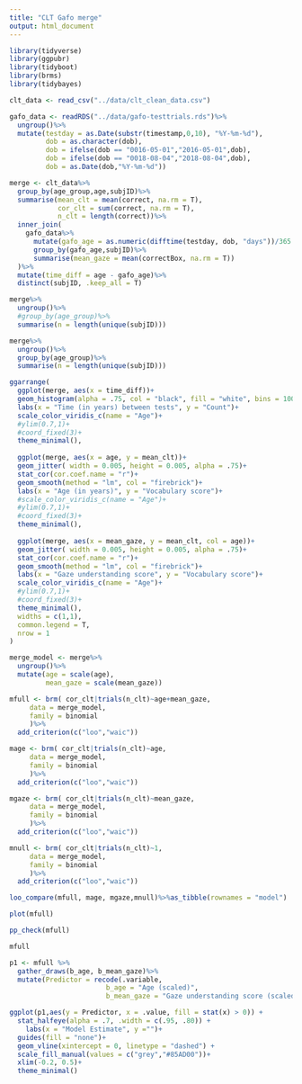 ```yaml
---
title: "CLT Gafo merge"
output: html_document
---
```


```r
library(tidyverse)
library(ggpubr)
library(tidyboot)
library(brms)
library(tidybayes)
```

```r
clt_data <- read_csv("../data/clt_clean_data.csv")

gafo_data <- readRDS("../data/gafo-testtrials.rds")%>%
  ungroup()%>%
  mutate(testday = as.Date(substr(timestamp,0,10), "%Y-%m-%d"), 
         dob = as.character(dob),
         dob = ifelse(dob == "0016-05-01","2016-05-01",dob),
         dob = ifelse(dob == "0018-08-04","2018-08-04",dob),
         dob = as.Date(dob,"%Y-%m-%d"))
```

```r
merge <- clt_data%>%
  group_by(age_group,age,subjID)%>%
  summarise(mean_clt = mean(correct, na.rm = T), 
            cor_clt = sum(correct, na.rm = T),
            n_clt = length(correct))%>%
  inner_join(
    gafo_data%>%
      mutate(gafo_age = as.numeric(difftime(testday, dob, "days"))/365.25)%>%
      group_by(gafo_age,subjID)%>%
      summarise(mean_gaze = mean(correctBox, na.rm = T))
  )%>%
  mutate(time_diff = age - gafo_age)%>%
  distinct(subjID, .keep_all = T)

```

```r
merge%>%
  ungroup()%>%
  #group_by(age_group)%>%
  summarise(n = length(unique(subjID)))

merge%>%
  ungroup()%>%
  group_by(age_group)%>%
  summarise(n = length(unique(subjID)))
```


```r
ggarrange(
  ggplot(merge, aes(x = time_diff))+
  geom_histogram(alpha = .75, col = "black", fill = "white", bins = 100)+
  labs(x = "Time (in years) between tests", y = "Count")+
  scale_color_viridis_c(name = "Age")+
  #ylim(0.7,1)+
  #coord_fixed(3)+
  theme_minimal(),
  
  ggplot(merge, aes(x = age, y = mean_clt))+
  geom_jitter( width = 0.005, height = 0.005, alpha = .75)+
  stat_cor(cor.coef.name = "r")+
  geom_smooth(method = "lm", col = "firebrick")+
  labs(x = "Age (in years)", y = "Vocabulary score")+
  #scale_color_viridis_c(name = "Age")+
  #ylim(0.7,1)+
  #coord_fixed(3)+
  theme_minimal(),
  
  ggplot(merge, aes(x = mean_gaze, y = mean_clt, col = age))+
  geom_jitter( width = 0.005, height = 0.005, alpha = .75)+
  stat_cor(cor.coef.name = "r")+
  geom_smooth(method = "lm", col = "firebrick")+
  labs(x = "Gaze understanding score", y = "Vocabulary score")+
  scale_color_viridis_c(name = "Age")+
  #ylim(0.7,1)+
  #coord_fixed(3)+
  theme_minimal(),
  widths = c(1,1),
  common.legend = T,
  nrow = 1
)
```


```r
merge_model <- merge%>%
  ungroup()%>%
  mutate(age = scale(age),
         mean_gaze = scale(mean_gaze))
```


```r
mfull <- brm( cor_clt|trials(n_clt)~age+mean_gaze,
     data = merge_model,
     family = binomial
     )%>%
  add_criterion(c("loo","waic"))

mage <- brm( cor_clt|trials(n_clt)~age,
     data = merge_model,
     family = binomial
     )%>%
  add_criterion(c("loo","waic"))

mgaze <- brm( cor_clt|trials(n_clt)~mean_gaze,
     data = merge_model,
     family = binomial
     )%>%
  add_criterion(c("loo","waic"))

mnull <- brm( cor_clt|trials(n_clt)~1,
     data = merge_model,
     family = binomial
     )%>%
  add_criterion(c("loo","waic"))
```

```r
loo_compare(mfull, mage, mgaze,mnull)%>%as_tibble(rownames = "model")
```

```r
plot(mfull)

pp_check(mfull)

mfull
```

```r
p1 <- mfull %>%
  gather_draws(b_age, b_mean_gaze)%>%
  mutate(Predictor = recode(.variable,
                        b_age = "Age (scaled)",
                        b_mean_gaze = "Gaze understanding score (scaled)"))

ggplot(p1,aes(y = Predictor, x = .value, fill = stat(x) > 0)) +
  stat_halfeye(alpha = .7, .width = c(.95, .80)) +
    labs(x = "Model Estimate", y ="")+
  guides(fill = "none")+
  geom_vline(xintercept = 0, linetype = "dashed") +
  scale_fill_manual(values = c("grey","#85AD00"))+
  xlim(-0.2, 0.5)+
  theme_minimal()
```

